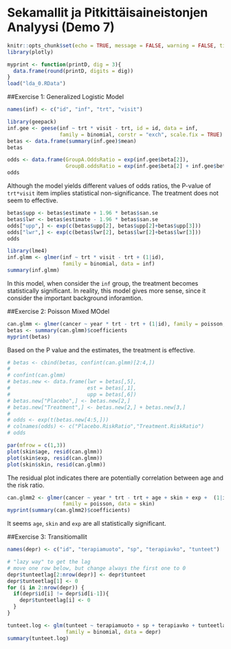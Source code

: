 # Sekamallit ja Pitkittäisaineistonjen Analyysi (Demo 7)

```r
knitr::opts_chunk$set(echo = TRUE, message = FALSE, warning = FALSE, tidy = TRUE, comment = "")
library(plotly)

myprint <- function(printD, dig = 3){
  data.frame(round(printD, digits = dig)) 
}
load("lda_0.RData")
```

##Exercise 1: Generalized Logistic Model
```r
names(inf) <- c("id", "inf", "trt", "visit")

library(geepack)
inf.gee <- geese(inf ~ trt * visit - trt, id = id, data = inf, 
                 family = binomial, corstr = "exch", scale.fix = TRUE)
betas <- data.frame(summary(inf.gee)$mean)
betas

odds <- data.frame(GroupA.OddsRatio = exp(inf.gee$beta[2]),
                   GroupB.oddsRatio = exp(inf.gee$beta[2] + inf.gee$beta[3]))
odds
``` 

Although the model yields different values of odds ratios, the P-value of <code>trt*visit</code> item implies statistical non-significance. The treatment does not seem to effective.

```r
betas$upp <- betas$estimate + 1.96 * betas$san.se
betas$lwr <- betas$estimate - 1.96 * betas$san.se
odds["upp",] <- exp(c(betas$upp[2], betas$upp[2]+betas$upp[3]))
odds["lwr",] <- exp(c(betas$lwr[2], betas$lwr[2]+betas$lwr[3]))
odds
``` 

```r
library(lme4)
inf.glmm <- glmer(inf ~ trt * visit - trt + (1|id), 
                  family = binomial, data = inf)
summary(inf.glmm)
``` 

In this model, when consider the <code>inf</code> group, the treatment becomes statistically significant. In reality, this model gives more sense, since it consider the important background inforamtion.

##Exercise 2: Poisson Mixed MOdel

```r
can.glmm <- glmer(cancer ~ year * trt - trt + (1|id), family = poisson, data = skin)
betas <- summary(can.glmm)$coefficients
myprint(betas)
``` 

Based on the P value and the estimates, the treatment is effective.

```r
# betas <- cbind(betas, confint(can.glmm)[2:4,])
# 
# confint(can.glmm)
# betas.new <- data.frame(lwr = betas[,5],
#                         est = betas[,1],
#                         upp = betas[,6])
# betas.new["Placebo",] <- betas.new[2,]
# betas.new["Treatment",] <- betas.new[2,] + betas.new[3,]
# 
# odds <- exp(t(betas.new[4:5,]))
# colnames(odds) <- c("Placebo.RiskRatio","Treatment.RiskRatio")
# odds

par(mfrow = c(1,3))
plot(skin$age, resid(can.glmm))
plot(skin$exp, resid(can.glmm))
plot(skin$skin, resid(can.glmm))
``` 

The residual plot indicates there are potentially correlation between age and the risk ratio.

```r
can.glmm2 <- glmer(cancer ~ year * trt - trt + age + skin + exp +  (1|id), 
                  family = poisson, data = skin)
myprint(summary(can.glmm2)$coefficients)
``` 

It seems <code>age</code>, <code>skin</code> and <code>exp</code> are all statistically significant.

##Exercise 3: Transitiomallit

```r
names(depr) <- c("id", "terapiamuoto", "sp", "terapiavko", "tunteet")

# "lazy way" to get the lag
# move one row below, but change always the first one to 0
depr$tunteetlag[2:nrow(depr)] <- depr$tunteet
depr$tunteetlag[1] <- 0
for (i in 2:nrow(depr)) {
  if(depr$id[i] != depr$id[i-1]){
    depr$tunteetlag[i] <- 0
  }
}

tunteet.log <- glm(tunteet ~ terapiamuoto + sp + terapiavko + tunteetlag,
                   family = binomial, data = depr)
summary(tunteet.log)
``` 
